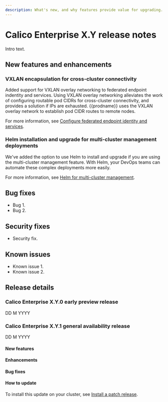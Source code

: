 ```yaml
---
description: What's new, and why features provide value for upgrading.
---
```


# Calico Enterprise X.Y release notes

Intro text.

## New features and enhancements

### VXLAN encapsulation for cross-cluster connectivity

Added support for VXLAN overlay networking to federated endpoint indentity and services. Using VXLAN overlay networking alleviates the work of configuring routable pod CIDRs for cross-cluster connectivity, and provides a solution if IPs are exhausted. {{prodname}} uses the VXLAN overlay network to establish pod CIDR routes to remote nodes.

For more information, see [Configure federated endpoint identity and services](../multicluster/federation/kubeconfig).

### Helm installation and upgrade for multi-cluster management deployments

We've added the option to use Helm to install and upgrade if you are using the multi-cluster management feature. With Helm, your DevOps teams can automate these complex deployments more easily.

For more information, see [Helm for multi-cluster management](../multicluster/helm/).

<!-- We can break this up by component. H3 subheads or additions to titles -->

<!-- Optional, as needed

## Deprecated and removed features

The following features are being deprecated or removed in this release:

-->

<!-- Optional, as needed
## Technology Preview features

A sentence that explains what technology preview features are.

### TP feature name

stuff about this feature

For more information, see [link](https://docs.tigera.io).
-->

## Bug fixes

<!-- Follow this template: Problem-Cause-Fix-Result -->

* Bug 1.
* Bug 2.

## Security fixes

* Security fix.


## Known issues

* Known issue 1.
* Known issue 2.

## Release details

### Calico Enterprise X.Y.0 early preview release

DD M YYYY

### Calico Enterprise X.Y.1 general availability release

DD M YYYY

#### New features

#### Enhancements

#### Bug fixes

#### How to update

To install this update on your cluster, see [Install a patch release](../getting-started/manifest-archive.mdx).
